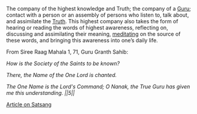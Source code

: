 The company of the highest knowledge and Truth; the company of a [[Guru]]; contact with a person or an assembly of persons who listen to, talk about, and assimilate the [[Dhamma|Truth]]. This highest company also takes the form of hearing or reading the words of highest awareness, reflecting on, discussing and assimilating their meaning, [[meditation|meditating]] on the source of these words, and bringing this awareness into one’s daily life.

From Siree Raag Mahala 1, 71, Guru Granth Sahib: 

''How is the Society of the Saints to be known?''

''There, the Name of the One Lord is chanted.''

''The One Name is the Lord's Command; O Nanak, the True Guru has given me this understanding. ||5||''

[http://www.rudraksha-ratna.com/articledt.php?art_id=164 Article on Satsang]